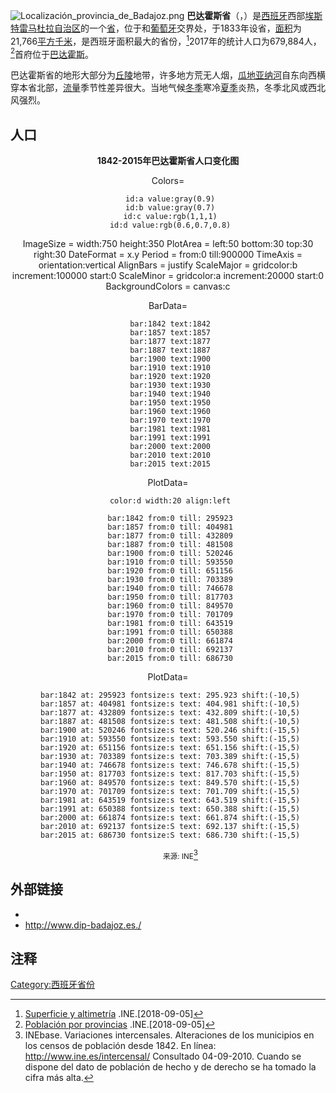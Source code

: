 {{Infobox Province Spain
| name                    = 巴达霍斯省
| official_name           = Badajoz Province
| native_name             = Provincia de Badajoz
| image_skyline           =
| image_alt               =
| image_caption           =
| image_flag              = Provincia de Badajoz - Bandera.svg
| image_shield            = Provincia de Badajoz - Escudo.svg
| motto                   =
| anthem                  =
| image_map               = Badajoz in Spain.svg
| coordinates             = {{coord|38|40|N|6|10|W|region:ES_type:adm2nd_source:GNS-enwiki|display=title}}
| autonomous_community    = [[埃斯特雷马杜拉|埃斯特雷马杜拉]]
| capital                 = [[巴达霍斯|巴达霍斯]]
| government_type         =
| president               =
| president_party         =
| area_total_km2          = 21,766
| area_rank               = 1
| elevation_m             =
| language                = [[西班牙语|西班牙语]]
| population_total        = 679,884
| population_as_of        = 2017
| population_rank         = 24
| population_demonym      = {{lang-es|pacense}}
| population_percent      =
| website                 =
}}
[[File:Localización_provincia_de_Badajoz.png|thumb]]
'''巴达霍斯省'''（{{lang-es|Provincia de Badajoz}}，{{IPA-es|baðaˈxoθ}}）是[[西班牙|西班牙]]西部[[埃斯特雷马杜拉自治区|埃斯特雷马杜拉自治区]]的一个[[省|省]]，位于和[[葡萄牙|葡萄牙]]交界处，于1833年设省，[[面积|面积]]为21,766[[平方千米|平方千米]]，是西班牙面积最大的省份，<ref>[http://www.ine.es/inebaseweb/pdfDispacher.do?td=154090&L=0 Superficie y altimetría] {{Wayback|url=http://www.ine.es/inebaseweb/pdfDispacher.do?td=154090&L=0 |date=20180912121137 }}.INE.[2018-09-05]</ref>2017年的统计人口为679,884人，<ref>[http://www.ine.es/jaxiT3/Datos.htm?t=2852 Población por provincias] {{Wayback|url=http://www.ine.es/jaxiT3/Datos.htm?t=2852 |date=20180824011226 }}.INE.[2018-09-05]</ref>首府位于[[巴达霍斯|巴达霍斯]]。 

巴达霍斯省的地形大部分为[[丘陵|丘陵]]地带，许多地方荒无人烟，[[瓜地亚纳河|瓜地亚纳河]]自东向西横穿本省北部，[[流量|流量]]季节性差异很大。当地气候[[冬季|冬季]]寒冷[[夏季|夏季]]炎热，冬季北风或西北风强烈。

==人口==
<center>'''1842-2015年巴达霍斯省人口变化图'''</center>
<center>
<timeline>
Colors=
  id:a value:gray(0.9)
  id:b value:gray(0.7)
  id:c value:rgb(1,1,1)
  id:d value:rgb(0.6,0.7,0.8)

ImageSize  = width:750 height:350
PlotArea   = left:50 bottom:30 top:30 right:30
DateFormat = x.y
Period     = from:0 till:900000
TimeAxis   = orientation:vertical
AlignBars  = justify
ScaleMajor = gridcolor:b increment:100000 start:0
ScaleMinor = gridcolor:a increment:20000 start:0
BackgroundColors = canvas:c

BarData=

  bar:1842 text:1842
  bar:1857 text:1857
  bar:1877 text:1877
  bar:1887 text:1887
  bar:1900 text:1900
  bar:1910 text:1910
  bar:1920 text:1920
  bar:1930 text:1930
  bar:1940 text:1940
  bar:1950 text:1950
  bar:1960 text:1960
  bar:1970 text:1970
  bar:1981 text:1981
  bar:1991 text:1991
  bar:2000 text:2000
  bar:2010 text:2010
  bar:2015 text:2015

PlotData=
  color:d width:20 align:left

  bar:1842 from:0 till: 295923
  bar:1857 from:0 till: 404981
  bar:1877 from:0 till: 432809
  bar:1887 from:0 till: 481508
  bar:1900 from:0 till: 520246
  bar:1910 from:0 till: 593550
  bar:1920 from:0 till: 651156
  bar:1930 from:0 till: 703389
  bar:1940 from:0 till: 746678
  bar:1950 from:0 till: 817703
  bar:1960 from:0 till: 849570
  bar:1970 from:0 till: 701709
  bar:1981 from:0 till: 643519
  bar:1991 from:0 till: 650388
  bar:2000 from:0 till: 661874
  bar:2010 from:0 till: 692137
  bar:2015 from:0 till: 686730

PlotData=
  
  bar:1842 at: 295923 fontsize:s text: 295.923 shift:(-10,5)
  bar:1857 at: 404981 fontsize:s text: 404.981 shift:(-10,5)
  bar:1877 at: 432809 fontsize:s text: 432.809 shift:(-10,5)
  bar:1887 at: 481508 fontsize:s text: 481.508 shift:(-10,5)
  bar:1900 at: 520246 fontsize:s text: 520.246 shift:(-15,5)
  bar:1910 at: 593550 fontsize:s text: 593.550 shift:(-15,5)
  bar:1920 at: 651156 fontsize:s text: 651.156 shift:(-15,5)
  bar:1930 at: 703389 fontsize:s text: 703.389 shift:(-15,5)
  bar:1940 at: 746678 fontsize:s text: 746.678 shift:(-15,5)
  bar:1950 at: 817703 fontsize:s text: 817.703 shift:(-15,5)
  bar:1960 at: 849570 fontsize:s text: 849.570 shift:(-15,5)
  bar:1970 at: 701709 fontsize:s text: 701.709 shift:(-15,5)
  bar:1981 at: 643519 fontsize:s text: 643.519 shift:(-15,5)
  bar:1991 at: 650388 fontsize:s text: 650.388 shift:(-15,5)
  bar:2000 at: 661874 fontsize:s text: 661.874 shift:(-15,5)
  bar:2010 at: 692137 fontsize:S text: 692.137 shift:(-15,5)
  bar:2015 at: 686730 fontsize:S text: 686.730 shift:(-15,5)
</timeline>
{{clear|left}}
:<small>来源: INE</small><ref>INEbase. Variaciones intercensales. Alteraciones de los municipios en los censos de población desde 1842. En línea: http://www.ine.es/intercensal/ {{WebCite|url=https://www.webcitation.org/69hJZabti?url=http://www.ine.es/intercensal/ |date=20120805193827 |dateformat=iso }} Consultado 04-09-2010. Cuando se dispone del dato de población de hecho y de derecho se ha tomado la cifra más alta.</ref></center>


==外部链接==
* {{Cite EB1911|wstitle=Province of Badajoz}}
* http://www.dip-badajoz.es./ {{Wayback|url=http://www.dip-badajoz.es./ |date=20210311024700 }}
{{commons category|Province of Badajoz}}

==注释==
{{reflist}}

{{西班牙省份}}
{{Authority control}}
[[Category:西班牙省份|Category:西班牙省份]]